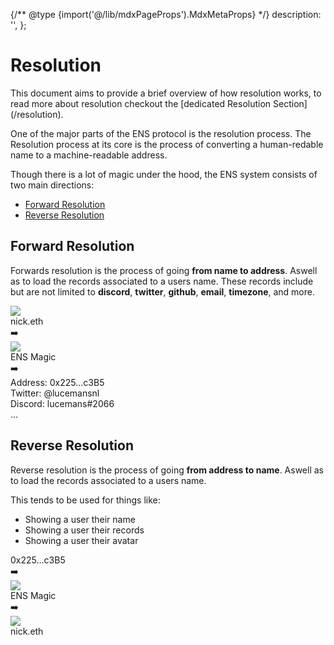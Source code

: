 {/** @type {import('@/lib/mdxPageProps').MdxMetaProps} */}
    description: '',
};

# Resolution

<Note>
    This document aims to provide a brief overview of how resolution works, to
    read more about resolution checkout the [dedicated Resolution
    Section](/resolution).
</Note>

One of the major parts of the ENS protocol is the resolution process. The Resolution process at its core is the process of converting a human-redable name to a machine-readable address.

Though there is a lot of magic under the hood, the ENS system consists of two main directions:

-   [Forward Resolution](#forward-resolution)
-   [Reverse Resolution](#reverse-resolution)

## Forward Resolution

Forwards resolution is the process of going **from name to address**. Aswell as to load the records associated to a users name.
These records include but are not limited to **discord**, **twitter**, **github**, **email**, **timezone**, and more.

<div className="not-prose">
  <div className="flex justify-center items-center gap-6">
    <div className="card flex h-fit items-center gap-4 !rounded-lg pr-4">
      <div className="aspect-square h-12 w-12 rounded-full shadow-lg">
        <img src="https://metadata.ens.domains/mainnet/avatar/nick.eth" />
      </div>
      <div className="text-lg font-bold">nick.eth</div>
    </div>
    <div className="flex h-20 items-center">➡️</div>
    <div className="flex flex-col gap-2 items-center">
        <img src="/logo.svg" className="h-24 -mx-4 -mb-6" />
        <div>ENS Magic</div>
    </div>
    <div className="flex h-20 items-center">➡️</div>
    <div className="card p-4 !my-0 rounded-md w-64 whitespace-normal break-all">
        <div>
            <span className="font-extrabold">Address:</span> 0x225...c3B5
        </div>
        <div>
            <span className="font-extrabold">Twitter:</span> @lucemansnl
        </div>
        <div>
            <span className="font-extrabold">Discord:</span> lucemans#2066
        </div>
        <div>
            <span className="font-extrabold">...</span>
        </div>
    </div>

  </div>
</div>

## Reverse Resolution

Reverse resolution is the process of going **from address to name**. Aswell as to load the records associated to a users name.

This tends to be used for things like:

-   Showing a user their name
-   Showing a user their records
-   Showing a user their avatar

<div className="not-prose">
    <div className="flex justify-center items-center gap-6">
        <div className="card p-4 !my-0 rounded-md whitespace-normal break-all">
            <div>0x225...c3B5</div>
        </div>
        <div className="flex h-20 items-center">➡️</div>
        <div className="flex flex-col gap-2 items-center">
            <img src="/logo.svg" className="h-24 -mx-4 -mb-6" />
            <div>ENS Magic</div>
        </div>
        <div className="flex h-20 items-center">➡️</div>
        <div className="card flex h-fit items-center gap-4 !rounded-lg pr-4">
            <div className="aspect-square h-12 w-12 rounded-full shadow-lg">
                <img src="https://metadata.ens.domains/mainnet/avatar/nick.eth" />
            </div>
            <div className="text-lg font-bold">nick.eth</div>
        </div>
    </div>
</div>
